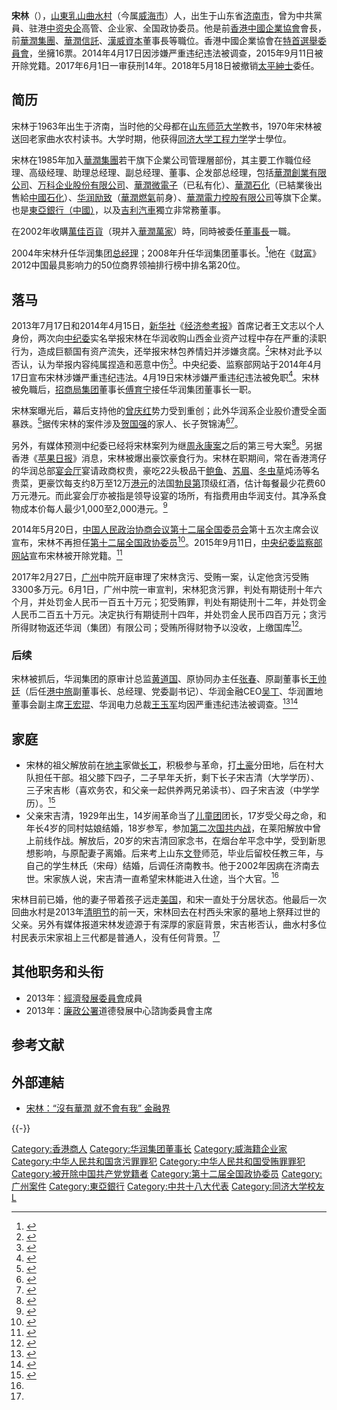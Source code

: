 {{Infobox person
|姓名 = 宋林
|后缀尊称 = 
|出生日期 = {{Birth date and age|1963|2|3}}
|出生地 = {{CHN}}[[山东省|山东省]][[济南市|济南市]]
|国籍 = {{CNHK}}
|籍贯 = [[山东省|山东省]][[威海市|威海市]][[乳山市|乳山市]][[曲水村|曲水村]]
|教育程度 = [[工程力学|工程力学]]学士学位
|母校 = [[同济大学|同济大学]]
|职业 = 驻港[[中华人民共和国企业|中资]][[中央企业|央企]]高管
|配偶 = 已婚
|子女 = 1
|政党 = <del>{{CPC}}</del>（2015年9月11日被开除）
|知名原因 = [[香港中國企業協會|香港中國企業協會]]前會長<br />前[[華潤集團|華潤集團]]、[[華潤信託|華潤信託]]、[[漢威資本|漢威資本]]董事長
}}

'''宋林'''（{{bd|1963年|2月3日||}}），[[山东省|山東]][[乳山市|乳山]][[曲水村|曲水村]]（今属[[威海市|威海市]]）人，出生于山东省[[济南市|济南市]]，曾为中共黨員、驻港[[中资|中资]][[央企|央企]]高管、企业家、全国政协委员。他是前[[香港中國企業協會|香港中國企業協會]]會長，前[[華潤集團|華潤集團]]、[[華潤信託|華潤信託]]、[[漢威資本|漢威資本]]董事長等職位。香港中國企業協會在[[香港選舉制度#選舉委員會|特首選舉委員會]]，坐擁16票。2014年4月17日因涉嫌严重违纪违法被调查，2015年9月11日被开除党籍。2017年6月1日一审获刑14年。2018年5月18日被撤销[[太平紳士|太平紳士]]委任。

== 简历 ==
宋林于1963年出生于济南，当时他的父母都在[[山东师范大学|山东师范大学]]教书，1970年宋林被送回老家曲水农村读书。大学时期，他获得[[同济大学|同济大学]][[工程力学|工程力学]]学士學位。

宋林在1985年加入[[華潤集團|華潤集團]]若干旗下企業公司管理層部份，其主要工作職位经理、高级经理、助理总经理、副总经理、董事、企发部总经理，包括[[華潤創業有限公司|華潤創業有限公司]]、[[万科企业股份有限公司|万科企业股份有限公司]]、[[華潤微電子|華潤微電子]]（已私有化）、[[華潤石化|華潤石化]]（已結業後出售給[[中國石化|中國石化]]）、[[华润励致|华润励致]]（[[華潤燃氣|華潤燃氣]]前身）、[[華潤電力控股有限公司|華潤電力控股有限公司]]等旗下企業。也是[[東亞銀行（中國）|東亞銀行（中國）]]，以及[[吉利汽車|吉利汽車]]獨立非常務董事。

在2002年收購[[萬佳百貨|萬佳百貨]]（現并入[[華潤萬家|華潤萬家]]）時，同時被委任[[董事長|董事長]]一職。

2004年宋林升任华润集团[[总经理|总经理]]；2008年升任华润集团董事长。<ref name="网易2">{{Cite web|title=宋林家世起底：出身寒微 妻女早已远走美国|url=http://money.163.com/14/0422/02/9QDD24I200253B0H.html|accessdate=2014-04-24|archiveurl=https://web.archive.org/web/20140424080048/http://money.163.com/14/0422/02/9QDD24I200253B0H.html|archivedate=2014-04-24|dead-url=yes}}</ref>他在《[[财富_(杂志)|财富]]》2012中国最具影响力的50位商界领袖排行榜中排名第20位。

==落马==
2013年7月17日和2014年4月15日，[[新华社|新华社]]《[[经济参考报|经济参考报]]》首席记者王文志以个人身份，两次向[[中国共产党中央纪律检查委员会|中纪委]]实名举报宋林在华润收购山西金业资产过程中存在严重的渎职行为，造成巨额国有资产流失，还举报宋林包养情妇并涉嫌贪腐。<ref>{{cite web|title=记者再次实名举报华润董事长宋林包养情妇及贪污|url=http://news.163.com/api/14/0415/20/9PT95QPH0001124J.html|date=2014-04-15|publisher=扬子晚报|archiveurl=https://web.archive.org/web/20140416024030/http://news.163.com/api/14/0415/20/9PT95QPH0001124J.html|archivedate=2014-04-16|dead-url=yes|access-date=2014-04-15}}</ref>宋林对此予以否认，认为举报内容纯属捏造和恶意中伤<ref>{{Cite web|title=华润董事长声明否认贪腐 称举报纯属捏造中伤|url=http://news.163.com/14/0416/06/9PUBNAKQ00014JB6.html|accessdate=2014-04-16|archiveurl=https://web.archive.org/web/20140416193843/http://news.163.com/14/0416/06/9PUBNAKQ00014JB6.html|archivedate=2014-04-16|dead-url=yes}}</ref>。中央纪委、监察部网站于2014年4月17日宣布宋林涉嫌严重违纪违法。4月19日宋林涉嫌严重违纪违法被免职<ref>{{cite web|title=华润集团董事长宋林涉嫌严重违纪违法被免职|url=http://news.163.com/14/0419/10/9Q6GG9I70001124J.html|accessdate=|date=2014-04-19|publisher=新华网|language=zh-cn|archiveurl=https://web.archive.org/web/20140419195627/http://news.163.com/14/0419/10/9Q6GG9I70001124J.html|archivedate=2014-04-19|dead-url=yes}}</ref>。宋林被免職后，[[招商局集团|招商局集团]]董事长[[傅育宁|傅育宁]]接任华润集团董事长一职。

宋林案曝光后，幕后支持他的[[曾庆红|曾庆红]]势力受到重创；此外华润系企业股价遭受全面暴跌。<ref>{{Cite web|title=宋林落马累华润系股值蒸发180亿港币|url=https://www.epochtimes.com/gb/14/4/23/n4138564.htm|accessdate=2021-01-30|date=2014-04-25|work=大纪元|language=zh-Hans|archive-date=2018-03-27|archive-url=https://web.archive.org/web/20180327212312/http://www.epochtimes.com/gb/14/4/23/n4138564.htm|dead-url=no}}</ref>据传宋林的案件涉及[[贺国强|贺国强]]的家人、长子贺锦涛<ref>{{Cite web|title=宋林案 传牵扯贺国强家人|url=https://www.zaobao.com.sg/special/report/politic/cnpol/story20140420-334483|accessdate=2021-01-30|date=2014-04-20|work=早报|language=zh-Hans|archive-date=2018-07-05|archive-url=https://web.archive.org/web/20180705063404/https://www.zaobao.com.sg/special/report/politic/cnpol/story20140420-334483|dead-url=no}}</ref><ref>{{cite web|title=既得利益集团缩水 中共破官商联袂藩篱|url=http://china.dwnews.com/news/2014-05-06/59469749.html|accessdate=|date=2014-05-06|publisher=多维新闻|language=|archiveurl=https://web.archive.org/web/20160110082937/http://china.dwnews.com/news/2014-05-06/59469749.html|archivedate=2016-01-10|dead-url=yes}}</ref>。

另外，有媒体预测中纪委已经将宋林案列为继[[周永康案|周永康案]]之后的第三号大案<ref>{{Cite web|title=华润宋林被速免职 背后三“大老虎”呼之欲出|url=https://www.epochtimes.com/gb/14/4/20/n4135745.htm|accessdate=2021-01-30|date=2014-04-20|work=大纪元|language=zh-Hans|archive-date=2021-02-04|archive-url=https://web.archive.org/web/20210204201642/https://www.epochtimes.com/gb/14/4/20/n4135745.htm|dead-url=no}}</ref>。另据香港《[[蘋果日報_(香港)|苹果日报]]》消息，宋林被爆出豪饮豪食行为。宋林在职期间，常在香港湾仔的华润总部[[宴会厅|宴会厅]]宴请政商权贵，豪吃22头极品干[[鲍鱼|鲍鱼]]、[[苏眉|苏眉]]、[[冬虫夏草|冬虫草]]炖汤等名贵菜，更豪饮每支约8万至12万[[港元|港元]]的法国[[勃艮第|勃艮第]]顶级红酒，估计每餐最少花费60万元港元。而此宴会厅亦被指是领导设宴的场所，有指费用由华润支付。其净系食物成本价每人最少1,000至2,000港元。<ref>{{Cite web|title=宋林招待权贵极尽奢华:12万元红酒一餐6支|url=http://business.sohu.com/20140423/n398709754.shtml|accessdate=2014-04-24|archiveurl=https://web.archive.org/web/20140424075825/http://business.sohu.com/20140423/n398709754.shtml|archivedate=2014-04-24|dead-url=no}}</ref>

2014年5月20日，[[中国人民政治协商会议第十二届全国委员会|中国人民政治协商会议第十二届全国委员会]]第十五次主席会议宣布，宋林不再担任[[中国人民政治协商会议第十二届全国委员会委员名单|第十二届全国政协委员]]<ref>{{Cite web|title=原华润集团董事长宋林被撤销全国政协委员资格(图)|url=http://news.china.com.cn/2014-05/20/content_32441642.htm|accessdate=2021-01-30|date=2014-05-20|publisher=中国网}}</ref>。2015年9月11日，[[中央纪委国家监委网站|中央纪委监察部网站]]宣布宋林被开除党籍。<ref>{{cite news|url=http://www.ccdi.gov.cn/xwtt/201509/t20150911_61775.html|title=华润(集团)有限公司原党委书记、董事长宋林严重违纪违法被开除党籍|publisher=中央纪委监察部网站|date=2015-09-11|accessdate=2015-09-11|archivedate=2015-09-17|archiveurl=https://web.archive.org/web/20150917015644/http://www.ccdi.gov.cn/xwtt/201509/t20150911_61775.html|dead-url=no}}</ref>

2017年2月27日，[[广州市|广州]]中院开庭审理了宋林贪污、受贿一案，认定他贪污受贿3300多万元。6月1日，广州中院一审宣判，宋林犯贪污罪，判处有期徒刑十年六个月，并处罚金人民币一百五十万元；犯受贿罪，判处有期徒刑十二年，并处罚金人民币二百五十万元。决定执行有期徒刑十四年，并处罚金人民币四百万元；贪污所得财物返还华润（集团）有限公司；受贿所得财物予以没收，上缴国库<ref>{{cite news|url=http://news.youth.cn/jsxw/201706/t20170602_9945124.htm|title=宋林一审被判十四年|publisher=新华社广州6月1日电|date=2017-06-02|accessdate=2017-06-02|archivedate=2018-03-27|archiveurl=https://web.archive.org/web/20180327212330/http://news.youth.cn/jsxw/201706/t20170602_9945124.htm|dead-url=no}}</ref>。

===后续===
宋林被抓后，华润集团的原审计总监[[黄道国|黄道国]]、原协同办主任[[张春|张春]]、原副董事长[[王帅廷|王帅廷]]（后任[[中国旅游集团|港中旅]]副董事长、总经理、党委副书记）、华润金融CEO[[吴丁|吴丁]]、华润置地董事会副主席[[王宏琨|王宏琨]]、华润电力总裁[[王玉军|王玉军]]均因严重违纪违法被调查。<ref>{{Cite web|title=宋林案持续发酵：华润系5人陆续被调查(名单)|url=http://finance.qq.com/a/20140826/015079.htm|accessdate=2014-09-06|archiveurl=https://web.archive.org/web/20140906113936/http://finance.qq.com/a/20140826/015079.htm|archivedate=2014-09-06|dead-url=no}}</ref><ref>{{Cite web|title=华润电力总裁王玉军被调查 分析称与宋林案有关|url=http://stock.hexun.com/2014-08-27/167897882.html|accessdate=2014-09-06|archiveurl=https://web.archive.org/web/20140906111753/http://stock.hexun.com/2014-08-27/167897882.html|archivedate=2014-09-06|dead-url=no}}</ref>

== 家庭 ==
* 宋林的祖父解放前在[[出身成分|地主]]家做[[长工|长工]]，积极参与革命，打[[土豪|土豪]]分田地，后在村大队担任干部。祖父膝下四子，二子早年夭折，剩下长子宋吉清（大学学历）、三子宋吉彬（喜欢务农，和父亲一起供养两兄弟读书）、四子宋吉波（中学学历）。<ref name="网易">{{Cite web|title=宋林家世起底：出身寒微 妻女早已远走美国|url=http://money.163.com/14/0422/02/9QDD24I200253B0H.html|accessdate=2014-04-24|archiveurl=https://web.archive.org/web/20140424080048/http://money.163.com/14/0422/02/9QDD24I200253B0H.html|archivedate=2014-04-24|dead-url=yes}}</ref>
* 父亲宋吉清，1929年出生，14岁闹革命当了[[儿童团|儿童团]]团长，17岁受父母之命，和年长4岁的同村姑娘结婚，18岁参军，参加[[第二次国共内战|第二次国共内战]]，在莱阳解放中曾上前线作战。解放后，20岁的宋吉清回家念书，在烟台牟平念中学，受到新思想影响，与原配妻子离婚。后来考上山东[[文登区|文登]]师范，毕业后留校任教三年，与自己的学生林氏（宋母）结婚，后调任济南教书。他于2002年因病在济南去世。宋家族人说，宋吉清一直希望宋林能进入仕途，当个大官。<ref name="网易" />

宋林目前已婚，他的妻子带着孩子远走[[美国|美国]]，和宋一直处于分居状态。他最后一次回曲水村是2013年[[清明|清明节]]的前一天，宋林回去在村西头宋家的墓地上祭拜过世的父亲。另外有媒体报道宋林发迹源于有深厚的家庭背景，宋吉彬否认，曲水村多位村民表示宋家祖上三代都是普通人，没有任何背景。<ref name="网易" />

== 其他职务和头衔 ==
* 2013年：[[經濟發展委員會|經濟發展委員會]]成員
* 2013年：[[廉政公署_(香港)|廉政公署]]道德發展中心諮詢委員會主席

== 参考文献 ==
{{Reflist|2}}

== 外部連結 ==
* [http://hk.jrj.com.cn/2010/07/2606417812276.shtml 宋林：“沒有華潤 就不會有我” 金融界]{{Wayback|url=http://hk.jrj.com.cn/2010/07/2606417812276.shtml |date=20160304204810 }}

{{-}}
{{华润集团}}
{{中共十八大到十九大期间的反腐败工作}}

{{DEFAULTSORT:Sòng Lín}}
[[Category:香港商人|Category:香港商人]]
[[Category:华润集团董事长|Category:华润集团董事长]]
[[Category:威海籍企业家|Category:威海籍企业家]]
[[Category:中华人民共和国贪污罪罪犯|Category:中华人民共和国贪污罪罪犯]]
[[Category:中华人民共和国受贿罪罪犯|Category:中华人民共和国受贿罪罪犯]]
[[Category:被开除中国共产党党籍者|Category:被开除中国共产党党籍者]]
[[Category:第十二届全国政协委员|Category:第十二届全国政协委员]]
[[Category:广州案件|Category:广州案件]]
[[Category:東亞銀行|Category:東亞銀行]]
[[Category:中共十八大代表|Category:中共十八大代表]]
[[Category:同济大学校友|Category:同济大学校友]]
[[Category:宋姓|L]]